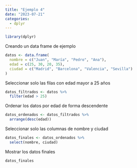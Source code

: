 ```yaml
---
title: "Ejemplo 4"
date: "2023-07-21"
categories:
  - dplyr
---
```


```r
library(dplyr)
```

Creando un data frame de ejemplo

```r
datos <- data.frame(
  nombre = c("Juan", "María", "Pedro", "Ana"),
  edad = c(25, 30, 20, 35),
  ciudad = c("Madrid", "Barcelona", "Valencia", "Sevilla")
)
```

Seleccionar solo las filas con edad mayor a 25 años

```r
datos_filtrados <- datos %>%
  filter(edad > 25)
```

Ordenar los datos por edad de forma descendente

```r
datos_ordenados <- datos_filtrados %>%
  arrange(desc(edad))
```

Seleccionar solo las columnas de nombre y ciudad

```r
datos_finales <- datos_ordenados %>%
  select(nombre, ciudad)
```

Mostrar los datos finales

```r
datos_finales
```

